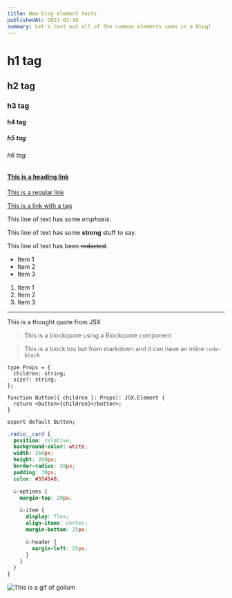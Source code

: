 ```yaml
---
title: New blog element tests
publishedAt: 2021-02-10
summary: Let's test out all of the common elements seen in a blog!
---
```



# h1 tag

## h2 tag

### h3 tag

#### h4 tag

##### h5 tag

###### h6 tag

#### [This is a heading link](https://braydoncoyer.dev/newsletter)

[This is a regular link](https://braydoncoyer.dev)

<a href="https://braydoncoyer.dev">This is a link with a tag</a>

This line of text has some _emphasis_.

This line of text has some **strong** stuff to say.

This line of text has been ~~redacted~~.

- Item 1
- Item 2
- Item 3

1. Item 1
2. Item 2
3. Item 3

---

<Thoughtquote>This is a thought quote from JSX</Thoughtquote>

<Blockquote>This is a blockquote using a Blockquote component</Blockquote>

> This is a block too but from markdown and it can have an inline `code-block`

```tsx {6-8}
type Props = {
  children: string;
  size?: string;
};

function Button({ children }: Props): JSX.Element {
  return <button>{children}</button>;
}

export default Button;
```

```css {6-8}
.radio__card {
  position: relative;
  background-color: white;
  width: 350px;
  height: 200px;
  border-radius: 20px;
  padding: 30px;
  color: #554548;

  &-options {
    margin-top: 20px;

    &-item {
      display: flex;
      align-items: center;
      margin-bottom: 25px;

      &-header {
        margin-left: 25px;
      }
    }
  }
}
```

![This is a gif of gollum](https://media4.giphy.com/media/Cr7yTbjNuY27C/giphy.gif)
